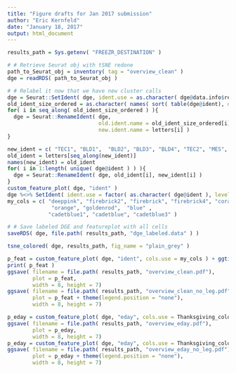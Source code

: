 ```yaml
---
title: "Figure drafts for Jan 2017 submission"
author: "Eric Kernfeld"
date: "January 18, 2017"
output: html_document
---
```


```r
results_path = Sys.getenv( "FREEZR_DESTINATION" )

# # Retrieve Seurat obj with tSNE redone 
path_to_Seurat_obj = inventory( tag = "overview_clean" )
dge = readRDS( path_to_Seurat_obj )

# # Relabel it now that we have new cluster calls
dge = Seurat::SetIdent( dge, ident.use = as.character( dge@data.info$res.0.5 ) )
old_ident_size_ordered = as.character( names( sort( table(dge@ident), decreasing = T) ) )
for( i in seq_along( old_ident_size_ordered ) ){
  dge = Seurat::RenameIdent( dge, 
                             old.ident.name = old_ident_size_ordered[i],
                             new.ident.name = letters[i] )
}

new_ident = c( "TEC1", "BLD1",  "BLD2", "BLD3", "BLD4", "TEC2", "MES",  "BLD5",  "BLD6","TEC3", "PTH", "END")
old_ident = letters[seq_along(new_ident)] 
names(new_ident) = old_ident
for( i in 1:length( unique( dge@ident ) ) ){
  dge = Seurat::RenameIdent( dge, old_ident[i], new_ident[i] )
}
custom_feature_plot( dge, "ident" )
dge %<>% SetIdent( ident.use = factor( as.character( dge@ident ), levels = sort( levels( dge@ident ) ) ) )
my_cols = c( "deeppink", "firebrick2", "firebrick", "firebrick4", "coral3", "deeppink4", 
              "orange", "goldenrod",  "blue" ,
             "cadetblue1", "cadetblue", "cadetblue3" )

# # Save labeled DGE and featureplot with all cells
saveRDS( dge, file.path( results_path, "dge_labeled.data" ) )

tsne_colored( dge, results_path, fig_name = "plain_grey" )

p_feat = custom_feature_plot( dge, "ident", cols.use = my_cols ) + ggtitle("Main cell types")
print( p_feat )
ggsave( filename = file.path( results_path, "overview_clean.pdf"),
        plot = p_feat,
        width = 8, height = 7)
ggsave( filename = file.path( results_path, "overview_clean_no_leg.pdf"),
        plot = p_feat + theme(legend.position = "none"),
        width = 8, height = 7)

p_eday = custom_feature_plot( dge, "eday", cols.use = Thanksgiving_colors ) + ggtitle("Embryonic day")
ggsave( filename = file.path( results_path, "overview_eday.pdf"),
        plot = p_eday,
        width = 8, height = 7)
p_eday = custom_feature_plot( dge, "eday", cols.use = Thanksgiving_colors ) + ggtitle("Embryonic day")
ggsave( filename = file.path( results_path, "overview_eday_no_leg.pdf"),
        plot = p_eday + theme(legend.position = "none"),
        width = 8, height = 7)


```
